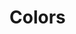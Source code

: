 
<Meta title="Design System / Colors" />

# Colors

<ColorPalette>
    <ColorItem
        title="Global Grey"
        colors={['#262a33']}
    />
    <ColorItem
        title="Global Alt Grey (gradient)"
        colors={['linear-gradient(#262a33, #3C414E)']}
    />
    <ColorItem
        title="Global Alt Grey"
        colors={['#3c414e']}
    />
    <ColorItem
        title="Global light"
        colors={['#f6f7fa']}
    />
    <ColorItem
        title="PM blue"
        colors={['#526ee0', '#657ee4', '#788ee8']}
    />
    <ColorItem
        title="PV green"
        colors={['#3e8447', '#4da358', '#5fb364']}
    />
    <ColorItem
        title="Global success"
        colors={['#5db039']}
    />
    <ColorItem
        title="Global warning"
        colors={['#ec5858']}
    />
    <ColorItem
        title="Global attention"
        colors={['#eac819']}
    />
</ColorPalette>
